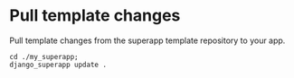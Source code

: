 # Pull template changes

Pull template changes from the superapp template repository to your app.

```shell
cd ./my_superapp;
django_superapp update .
```

